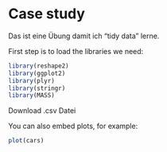 Case study
========================================================

Das ist eine Übung damit ich "tidy data" lerne.


First step is to load the libraries we need:

```r
library(reshape2)
library(ggplot2)
library(plyr)
library(stringr)
library(MASS)
```

Download .csv Datei



You can also embed plots, for example:

```r
plot(cars)
```

